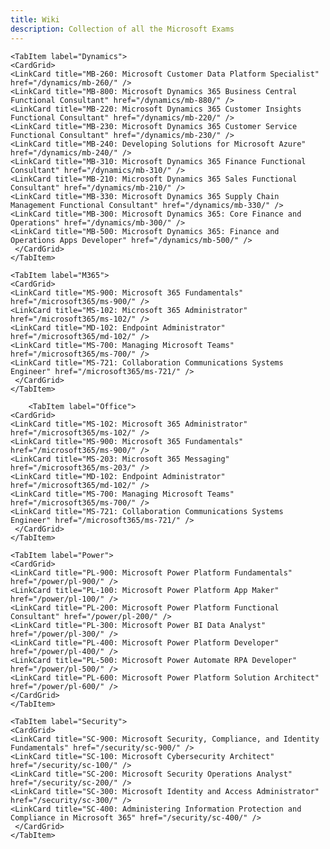 ```yaml
---
title: Wiki
description: Collection of all the Microsoft Exams
---
```



<LinkCard
	title="Certification Guide"
	description="Explore our comprehensive guide on obtaining Microsoft certifications and discover how to navigate the certification program."
	href="/guide/introduction/"
/>


<Tabs>
	<TabItem label="Azure">
	<CardGrid>
	<LinkCard title="AZ-900: Microsoft Azure Fundamentals" href="/azure/az-900/" />
	<LinkCard title="AI-900: Microsoft Azure AI Fundamentals" href="/azure/ai-900/" />
	<LinkCard title="DP-900: Microsoft Azure Data Fundamentals" href="/azure/dp-900/" />
	<LinkCard title="AZ-104: Microsoft Azure Administrator" href="/azure/az-104/" />
	<LinkCard title="AZ-204: Developing Solutions for Microsoft Azure" href="/azure/az-204/" />
	<LinkCard title="AI-102: Designing and Implementing a Microsoft Azure AI Solution" href="/azure/ai-102/" />
	<LinkCard title="AZ-140: Configuring and Operating Microsoft Azure Virtual Desktop" href="/azure/az-140/" />
	<LinkCard title="AZ-120: Planning and Administering Microsoft Azure for SAP Workloads" href="/azure/az-120/" />
	<LinkCard title="AZ-400: Designing and Implementing Microsoft DevOps Solutions" href="/azure/az-400/" />
	<LinkCard title="AZ-500: Microsoft Azure Security Technologies" href="/azure/az-500/" />
	<LinkCard title="AZ-801: Configuring Windows Server Hybrid Advanced Services" href="/azure/az-801/" />
	<LinkCard title="AZ-800: Administering Windows Server Hybrid Core Infrastructure" href="/azure/az-800/" />
	<LinkCard title="AZ-305: Designing Microsoft Azure Infrastructure Solutions" href="/azure/az-305/" />
	<LinkCard title="AZ-700: Designing and Implementing Microsoft Azure Networking Solutions" href="/azure/az-700/" />
        <LinkCard title="DP-100: Designing and Implementing a Data Science Solution on Azure" href="/azure/dp-100/" />
	<LinkCard title="DP-500: Designing and Implementing Enterprise-Scale Analytics Solutions" href="/azure/dp-500/" />
	<LinkCard title="DP-420: Designing and Implementing Cloud-Native Applications" href="/azure/dp-420/" />
	<LinkCard title="DP-300: Administering Microsoft Azure SQL Solutions" href="/azure/dp-300/" />
	<LinkCard title="DP-203: Data Engineering on Microsoft Azure" href="/azure/dp-203/" />
     </CardGrid>
	</TabItem>

	<TabItem label="Dynamics">
	<CardGrid>
	<LinkCard title="MB-260: Microsoft Customer Data Platform Specialist" href="/dynamics/mb-260/" />
	<LinkCard title="MB-800: Microsoft Dynamics 365 Business Central Functional Consultant" href="/dynamics/mb-880/" />
	<LinkCard title="MB-220: Microsoft Dynamics 365 Customer Insights Functional Consultant" href="/dynamics/mb-220/" />
	<LinkCard title="MB-230: Microsoft Dynamics 365 Customer Service Functional Consultant" href="/dynamics/mb-230/" />
	<LinkCard title="MB-240: Developing Solutions for Microsoft Azure" href="/dynamics/mb-240/" />
	<LinkCard title="MB-310: Microsoft Dynamics 365 Finance Functional Consultant" href="/dynamics/mb-310/" />
	<LinkCard title="MB-210: Microsoft Dynamics 365 Sales Functional Consultant" href="/dynamics/mb-210/" />
	<LinkCard title="MB-330: Microsoft Dynamics 365 Supply Chain Management Functional Consultant" href="/dynamics/mb-330/" />
	<LinkCard title="MB-300: Microsoft Dynamics 365: Core Finance and Operations" href="/dynamics/mb-300/" />
	<LinkCard title="MB-500: Microsoft Dynamics 365: Finance and Operations Apps Developer" href="/dynamics/mb-500/" />
     </CardGrid>
	</TabItem>

	<TabItem label="M365">
	<CardGrid>
	<LinkCard title="MS-900: Microsoft 365 Fundamentals" href="/microsoft365/ms-900/" />
	<LinkCard title="MS-102: Microsoft 365 Administrator" href="/microsoft365/ms-102/" />
	<LinkCard title="MD-102: Endpoint Administrator" href="/microsoft365/md-102/" />
	<LinkCard title="MS-700: Managing Microsoft Teams" href="/microsoft365/ms-700/" />
	<LinkCard title="MS-721: Collaboration Communications Systems Engineer" href="/microsoft365/ms-721/" />
     </CardGrid>
	</TabItem>

		<TabItem label="Office">
	<CardGrid>
	<LinkCard title="MS-102: Microsoft 365 Administrator" href="/microsoft365/ms-102/" />
	<LinkCard title="MS-900: Microsoft 365 Fundamentals" href="/microsoft365/ms-900/" />
	<LinkCard title="MS-203: Microsoft 365 Messaging" href="/microsoft365/ms-203/" />
	<LinkCard title="MD-102: Endpoint Administrator" href="/microsoft365/md-102/" />
	<LinkCard title="MS-700: Managing Microsoft Teams" href="/microsoft365/ms-700/" />
	<LinkCard title="MS-721: Collaboration Communications Systems Engineer" href="/microsoft365/ms-721/" />
     </CardGrid>
	</TabItem>

	<TabItem label="Power">
	<CardGrid>
	<LinkCard title="PL-900: Microsoft Power Platform Fundamentals" href="/power/pl-900/" />
	<LinkCard title="PL-100: Microsoft Power Platform App Maker" href="/power/pl-100/" />
	<LinkCard title="PL-200: Microsoft Power Platform Functional Consultant" href="/power/pl-200/" />
	<LinkCard title="PL-300: Microsoft Power BI Data Analyst" href="/power/pl-300/" />
	<LinkCard title="PL-400: Microsoft Power Platform Developer" href="/power/pl-400/" />
	<LinkCard title="PL-500: Microsoft Power Automate RPA Developer" href="/power/pl-500/" />
	<LinkCard title="PL-600: Microsoft Power Platform Solution Architect" href="/power/pl-600/" />
    </CardGrid>
	</TabItem>

	<TabItem label="Security">
	<CardGrid>
	<LinkCard title="SC-900: Microsoft Security, Compliance, and Identity Fundamentals" href="/security/sc-900/" />
	<LinkCard title="SC-100: Microsoft Cybersecurity Architect" href="/security/sc-100/" />
	<LinkCard title="SC-200: Microsoft Security Operations Analyst" href="/security/sc-200/" />
	<LinkCard title="SC-300: Microsoft Identity and Access Administrator" href="/security/sc-300/" />
	<LinkCard title="SC-400: Administering Information Protection and Compliance in Microsoft 365" href="/security/sc-400/" />
     </CardGrid>
	</TabItem>
</Tabs>




